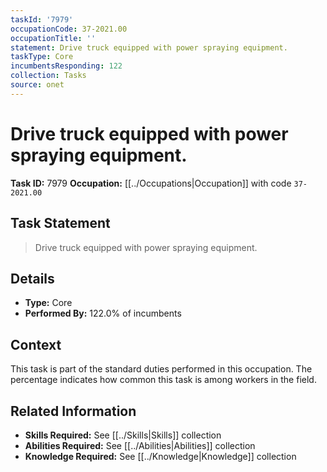 ```yaml
---
taskId: '7979'
occupationCode: 37-2021.00
occupationTitle: ''
statement: Drive truck equipped with power spraying equipment.
taskType: Core
incumbentsResponding: 122
collection: Tasks
source: onet
---
```

# Drive truck equipped with power spraying equipment.

**Task ID:** 7979
**Occupation:** [[../Occupations|Occupation]] with code `37-2021.00`

## Task Statement

> Drive truck equipped with power spraying equipment.

## Details

- **Type:** Core
- **Performed By:** 122.0% of incumbents

## Context

This task is part of the standard duties performed in this occupation. The percentage indicates how common this task is among workers in the field.

## Related Information

- **Skills Required:** See [[../Skills|Skills]] collection
- **Abilities Required:** See [[../Abilities|Abilities]] collection
- **Knowledge Required:** See [[../Knowledge|Knowledge]] collection
